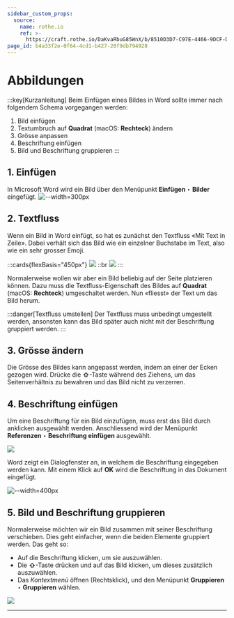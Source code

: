 ```yaml
---
sidebar_custom_props:
  source:
    name: rothe.io
    ref: >-
      https://craft.rothe.io/DaKvaRbuG85WnX/b/8510D3D7-C97E-4466-9DCF-DDB629F1160B/2.5-%E2%80%94-Abbildungen
page_id: b4a33f2e-0f64-4cd1-b427-20f9db794928
---
```


# Abbildungen
:::key[Kurzanleitung]
Beim Einfügen eines Bildes in Word sollte immer nach folgendem Schema vorgegangen werden:

1. Bild einfügen
2. Textumbruch auf __Quadrat__ (macOS: __Rechteck__) ändern
3. Grösse anpassen
4. Beschriftung einfügen
5. Bild und Beschriftung gruppieren
:::


## 1. Einfügen
In Microsoft Word wird ein Bild über den Menüpunkt __Einfügen__ ‣ __Bilder__ eingefügt.
![--width=300px](img/word-image-1.png)

## 2. Textfluss
Wenn ein Bild in Word einfügt, so hat es zunächst den Textfluss «Mit Text in Zeile». Dabei verhält sich das Bild wie ein einzelner Buchstabe im Text, also wie ein sehr grosser Emoji.

:::cards{flexBasis="450px"}
![](img/wrap-text-1.jpg)
::br
![](img/wrap-text-2.jpg)
:::

Normalerweise wollen wir aber ein Bild beliebig auf der Seite platzieren können. Dazu muss die Textfluss-Eigenschaft des Bildes auf __Quadrat__ (macOS: __Rechteck__) umgeschaltet werden. Nun «fliesst» der Text um das Bild herum.

:::danger[Textfluss umstellen]
Der Textfluss muss unbedingt umgestellt werden, ansonsten kann das Bild später auch nicht mit der Beschriftung gruppiert werden.
:::

## 3. Grösse ändern
Die Grösse des Bildes kann angepasst werden, indem an einer der Ecken gezogen wird. Drücke die __⇧__-Taste während des Ziehens, um das Seitenverhältnis zu bewahren und das Bild nicht zu verzerren.

## 4. Beschriftung einfügen
Um eine Beschriftung für ein Bild einzufügen, muss erst das Bild durch anklicken ausgewählt werden. Anschliessend wird der Menüpunkt __Referenzen__ ‣ __Beschriftung einfügen__ ausgewählt.

![](img/word-image-caption-1.jpg)

Word zeigt ein Dialogfenster an, in welchem die Beschriftung eingegeben werden kann. Mit einem Klick auf __OK__ wird die Beschriftung in das Dokument eingefügt.

![--width=400px](img/word-image-caption-2.jpg)

## 5. Bild und Beschriftung gruppieren
Normalerweise möchten wir ein Bild zusammen mit seiner Beschriftung verschieben. Dies geht einfacher, wenn die beiden Elemente gruppiert werden. Das geht so:

- Auf die Beschriftung klicken, um sie auszuwählen.
- Die __⇧__-Taste drücken und auf das Bild klicken, um dieses zusätzlich auszuwählen.
- Das _Kontextmenü_ öffnen (Rechtsklick), und den Menüpunkt __Gruppieren__ ‣ __Gruppieren__ wählen.

![](img/gruppieren.gif)

---
